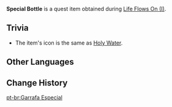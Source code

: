 {{Item Infobox
|id           = 100766
|description  = A bottle you received from [[Connor]]. It contains the key to resolving this incident.
|image        = Item Holy Water.png
|source1      = Obtained during [[Life Flows On (I)]]
|type         = Quest Items
}}
'''Special Bottle''' is a quest item obtained during [[Life Flows On (I)]].

==Trivia==
*The item's icon is the same as [[Holy Water]].

==Other Languages==
{{Other Languages
|default_hidden = 1
|en      = Special Bottle
|zhs     = 特别的水瓶
|zhs_rm  = Tèbié de Shuǐpíng
|zht     = 特別的水瓶
|zht_rm  = Tèbié de Shuǐpíng
|ja      = 特別な水筒
|ja_rm   = Tokubetsu-na Suitou
|ko      = 특이한 물병
|ko_rm   = Teugihan Mulbyeong
|es      = Botella especial
|fr      = Bouteille spéciale
|ru      = Особая бутылка воды
|th      = ขวดพิเศษ
|th_rm   = 
|vi      = Bình Nước Đặc Biệt
|de      = Besondere Flasche
|id      = Botol Spesial
|pt      = Garrafa Especial
}}

==Change History==
{{Change History|1.4}}

[[pt-br:Garrafa Especial]]